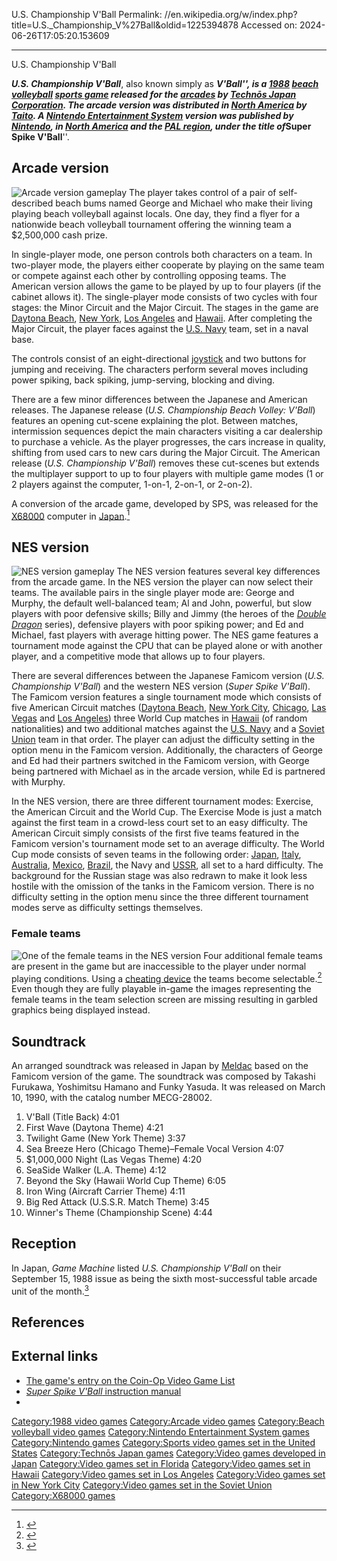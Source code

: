 U.S. Championship V'Ball
Permalink: //en.wikipedia.org/w/index.php?title=U.S._Championship_V%27Ball&oldid=1225394878
Accessed on: 2024-06-26T17:05:20.153609



------
U.S. Championship V'Ball
{{Short description|1988 video game}}
{{Infobox video game
|title=U.S. Championship V'Ball
|image= Vball game flyer.png
|caption= Japanese sales flyer for ''U.S. Championship V'Ball''
|developer= [[Technōs Japan]]<br>SPS (X68000)
|publisher= {{vgrelease|JP|Technōs Japan (Arcade/FC)}}{{vgrelease|NA|[[Taito]] (Arcade)|JP|SPS (X68000)|[[North America|NA]]/[[Europe|EU]]|[[Nintendo]] (NES)}}
|director= [[Yoshihisa Kishimoto]]
|platforms= [[Arcade game|Arcade]], [[X68000]], [[Nintendo Entertainment System|Famicom/NES]]
|released= '''Arcade'''{{vgrelease|JP|1988|NA|December [[1988 in video gaming|1988]]}}'''Famicom/NES'''{{vgrelease|JP|November 10, 1989|NA|February 1990|EU|January 23, 1992}}'''X68000'''{{vgrelease|JP|November 15, 1989}}
|genre= [[Sports game|Sports]]
|modes= Up to 4 players, simultaneously
|composer= Kazunaka Yamane
}}

'''''U.S. Championship V'Ball''''', also known simply as '''''V'Ball''''', is a [[1988 in video gaming|1988]] [[beach volleyball]] [[sports game]] released for the [[arcade game|arcades]] by [[Technōs Japan|Technōs Japan Corporation]]. The arcade version was distributed in [[North America]] by [[Taito]]. A [[Nintendo Entertainment System]] version was published by [[Nintendo]], in [[North America]] and the [[PAL region]], under the title of '''''Super Spike V'Ball'''''.

==Arcade version==
[[Image:Uscvball.jpg|thumb|left|Arcade version gameplay]]
The player takes control of a pair of self-described beach bums named George and Michael who make their living playing beach volleyball against locals. One day, they find a flyer for a nationwide beach volleyball tournament offering the winning team a $2,500,000 cash prize.

In single-player mode, one person controls both characters on a team. In two-player mode, the players either cooperate by playing on the same team or compete against each other by controlling opposing teams. The American version allows the game to be played by up to four players (if the cabinet allows it). The single-player mode consists of two cycles with four stages: the Minor Circuit and the Major Circuit. The stages in the game are [[Daytona Beach]], [[New York City|New York]], [[Los Angeles]] and [[Hawaii]]. After completing the Major Circuit, the player faces against the [[U.S. Navy]] team, set in a naval base.

The controls consist of an eight-directional [[joystick]] and two buttons for jumping and receiving. The characters perform several moves including power spiking, back spiking, jump-serving, blocking and diving.

There are a few minor differences between the Japanese and American releases. The Japanese release (''U.S. Championship Beach Volley: V'Ball'') features an opening cut-scene explaining the plot. Between matches, intermission sequences depict the main characters visiting a car dealership to purchase a vehicle. As the player progresses, the cars increase in quality, shifting from used cars to new cars during the Major Circuit. The American release (''U.S. Championship V'Ball'') removes these cut-scenes but extends the multiplayer support to up to four players with multiple game modes (1 or 2 players against the computer, 1-on-1, 2-on-1, or 2-on-2).

A conversion of the arcade game, developed by SPS, was released for the [[X68000]] computer in [[Japan]].<ref>{{cite web|url=http://www.sps.co.jp/05_03_other02.htm#09|title=株式会社 エス・ピー・エス～博物館―Windows|language=ja|url-status=dead|archive-url=https://web.archive.org/web/20070807140628/http://www.sps.co.jp/05_03_other02.htm#09|archive-date=2007-08-07}}</ref>

==NES version==
[[Image:Superspikevball.png|thumb|left|NES version gameplay]]
The NES version features several key differences from the arcade game. In the NES version the player can now select their teams. The available pairs in the single player mode are: George and Murphy, the default well-balanced team; Al and John, powerful, but slow players with poor defensive skills; Billy and Jimmy (the heroes of the ''[[Double Dragon]]'' series), defensive players with poor spiking power; and Ed and Michael, fast players with average hitting power. The NES game features a tournament mode against the CPU that can be played alone or with another player, and a competitive mode that allows up to four players.

There are several differences between the Japanese Famicom version (''U.S. Championship V'Ball'') and the western NES version (''Super Spike V'Ball''). The Famicom version features a single tournament mode which consists of five American Circuit matches ([[Daytona Beach]], [[New York City]], [[Chicago]], [[Las Vegas, Nevada|Las Vegas]] and [[Los Angeles]]) three World Cup matches in [[Hawaii]] (of random nationalities) and two additional matches against the [[U.S. Navy]] and a [[Soviet Union]] team in that order. The player can adjust the difficulty setting in the option menu in the Famicom version. Additionally, the characters of George and Ed had their partners switched in the Famicom version, with George being partnered with Michael as in the arcade version, while Ed is partnered with Murphy.

In the NES version, there are three different tournament modes: Exercise, the American Circuit and the World Cup. The Exercise Mode is just a match against the first team in a crowd-less court set to an easy difficulty. The American Circuit simply consists of the first five teams featured in the Famicom version's tournament mode set to an average difficulty. The World Cup mode consists of seven teams in the following order: [[Japan]], [[Italy]], [[Australia]], [[Mexico]], [[Brazil]], the Navy and [[USSR]], all set to a hard difficulty. The background for the Russian stage was also redrawn to make it look less hostile with the omission of the tanks in the Famicom version. There is no difficulty setting in the option menu since the three different tournament modes serve as difficulty settings themselves.

===Female teams===
[[Image:Superspikevballfemaleteam.png|thumb|right|One of the female teams in the NES version]]
Four additional female teams are present in the game but are inaccessible to the player under normal playing conditions. Using a [[Game Genie|cheating device]] the teams become selectable.<ref>{{cite web|url=http://tcrf.net/Super_Spike_V%27Ball|title=Inaccessible female teams found hidden in Super Spike V'Ball game code}}</ref> Even though they are fully playable in-game the images representing the female teams in the team selection screen are missing resulting in garbled graphics being displayed instead.

==Soundtrack==
An arranged soundtrack was released in Japan by [[Meldac]] based on the Famicom version of the game. The soundtrack was composed by Takashi Furukawa, Yoshimitsu Hamano and Funky Yasuda. It was released on March 10, 1990, with the catalog number MECG-28002.
# V'Ball (Title Back) 4:01
# First Wave (Daytona Theme) 4:21
# Twilight Game (New York Theme) 3:37
# Sea Breeze Hero (Chicago Theme)–Female Vocal Version  4:07
# $1,000,000 Night (Las Vegas Theme) 4:20
# SeaSide Walker (L.A. Theme) 4:12
# Beyond the Sky (Hawaii World Cup Theme) 6:05
# Iron Wing (Aircraft Carrier Theme) 4:11
# Big Red Attack (U.S.S.R. Match Theme) 3:45
# Winner's Theme (Championship Scene) 4:44

== Reception ==
In Japan, ''Game Machine'' listed ''U.S. Championship V'Ball'' on their September 15, 1988 issue as being the sixth most-successful table arcade unit of the month.<ref>{{cite magazine|title=Game Machine's Best Hit Games 25 - テーブル型TVゲーム機 (Table Videos)|magazine=[[:ja:ゲームマシン|Game Machine]]|issue=340|publisher=[[:ja:アミューズメント通信社|Amusement Press, Inc.]]|date=15 September 1988|page=21|lang=ja}}</ref>

==References==
{{reflist}}

==External links==
* [http://www.mikesarcade.com/cgi-bin/spies.cgi?action=game&entry=U.S+Championship+V'Ball The game's entry on the Coin-Op Video Game List]
*[http://www.nesworld.com/manuals/ssvball.txt ''Super Spike V'Ball'' instruction manual]
* {{moby game|id=/super-spike-vball}}

{{Double Dragon series}}

[[Category:1988 video games]]
[[Category:Arcade video games]]
[[Category:Beach volleyball video games]]
[[Category:Nintendo Entertainment System games]]
[[Category:Nintendo games]]
[[Category:Sports video games set in the United States]]
[[Category:Technōs Japan games]]
[[Category:Video games developed in Japan]]
[[Category:Video games set in Florida]]
[[Category:Video games set in Hawaii]]
[[Category:Video games set in Los Angeles]]
[[Category:Video games set in New York City]]
[[Category:Video games set in the Soviet Union]]
[[Category:X68000 games]]